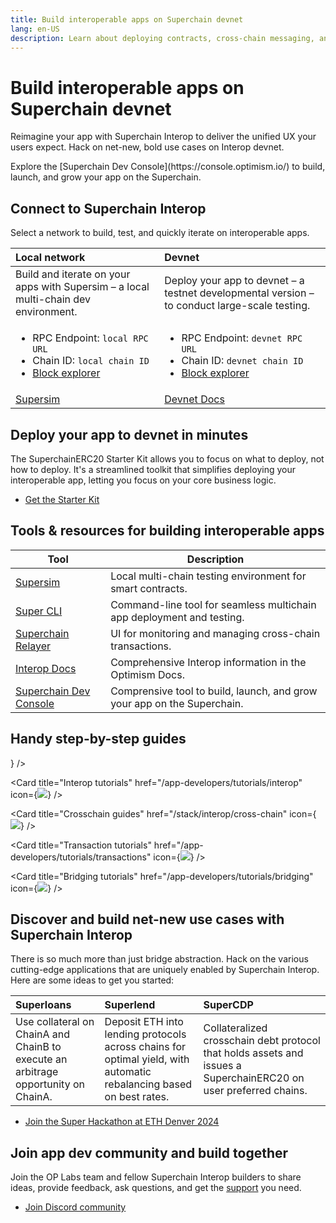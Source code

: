 ```yaml
---
title: Build interoperable apps on Superchain devnet
lang: en-US
description: Learn about deploying contracts, cross-chain messaging, and tutorials to help you build applications on the Superchain.
---
```



# Build interoperable apps on Superchain devnet

Reimagine your app with Superchain Interop to deliver the unified UX your users expect. Hack on net-new, bold use cases on Interop devnet.

<Callout type="info">
  Explore the [Superchain Dev Console](https://console.optimism.io/) to build, launch, and grow your app on the Superchain.
</Callout>

## Connect to Superchain Interop

Select a network to build, test, and quickly iterate on interoperable apps.

| Local network                                                                                                   | Devnet                                                                                                            |
| :-------------------------------------------------------------------------------------------------------------- | :---------------------------------------------------------------------------------------------------------------- |
| Build and iterate on your apps with Supersim – a local multi-chain dev environment.                             | Deploy your app to devnet – a testnet developmental version – to conduct large-scale testing.                     |
| <ul><li>RPC Endpoint: `local RPC URL` </li><li>Chain ID: `local chain ID`</li><li>[Block explorer](#)</li></ul> | <ul><li>RPC Endpoint: `devnet RPC URL`</li><li>Chain ID: `devnet chain ID`</li><li> [Block explorer](#)</li></ul> |
| [Supersim](tutorials/supersim)                                                                                  | [Devnet Docs](/stack/interop/tools/devnet)                                                                        |

## Deploy your app to devnet in minutes

The SuperchainERC20 Starter Kit allows you to focus on what to deploy, not how to deploy. It's a streamlined toolkit that simplifies deploying your interoperable app, letting you focus on your core business logic.

*   [Get the Starter Kit](starter-kit)

## Tools & resources for building interoperable apps

| Tool                                                                          | Description                                                             |
| ----------------------------------------------------------------------------- | ----------------------------------------------------------------------- |
| [Supersim](tools/supersim)                                                    | Local multi-chain testing environment for smart contracts.              |
| [Super CLI](https://github.com/ethereum-optimism/super-cli)                   | Command-line tool for seamless multichain app deployment and testing.   |
| [Superchain Relayer](https://github.com/ethereum-optimism/superchain-relayer) | UI for monitoring and managing cross-chain transactions.                |
| [Interop Docs](/stack/interop)                                                | Comprehensive Interop information in the Optimism Docs.                 |
| [Superchain Dev Console](https://console.optimism.io/)                        | Comprensive tool to build, launch, and grow your app on the Superchain. |

## Handy step-by-step guides

<Cards>
  <Card title="Supersim tutorials" href="/app-developers/tutorials/supersim" icon={<img src="/img/icons/shapes.svg" />} />

  <Card title="Interop tutorials" href="/app-developers/tutorials/interop" icon={<img src="/img/icons/shapes.svg" />} />

  <Card title="Crosschain guides" href="/stack/interop/cross-chain" icon={<img src="/img/icons/shapes.svg" />} />

  <Card title="Transaction tutorials" href="/app-developers/tutorials/transactions" icon={<img src="/img/icons/shapes.svg" />} />

  <Card title="Bridging tutorials" href="/app-developers/tutorials/bridging" icon={<img src="/img/icons/shapes.svg" />} />
</Cards>

## Discover and build net-new use cases with Superchain Interop

There is so much more than just bridge abstraction. Hack on the various cutting-edge applications that are uniquely enabled by Superchain Interop. Here are some ideas to get you started:

| Superloans                                                                         | Superlend                                                                                                           | SuperCDP                                                                                                         |
| :--------------------------------------------------------------------------------- | :------------------------------------------------------------------------------------------------------------------ | :--------------------------------------------------------------------------------------------------------------- |
| Use collateral on ChainA and ChainB to execute an arbitrage opportunity on ChainA. | Deposit ETH into lending protocols across chains for optimal yield, with automatic rebalancing based on best rates. | Collateralized crosschain debt protocol that holds assets and issues a SuperchainERC20 on user preferred chains. |

*   [Join the Super Hackathon at ETH Denver 2024](https://www.ethdenver.com/)

## Join app dev community and build together

Join the OP Labs team and fellow Superchain Interop builders to share ideas, provide feedback, ask questions, and get the [support](https://github.com/ethereum-optimism/developers/discussions) you need.

*   [Join Discord community](https://discord.gg/optimism)
